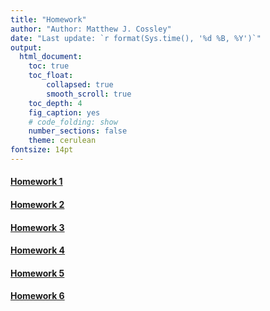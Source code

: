 ```yaml
---
title: "Homework"
author: "Author: Matthew J. Cossley"
date: "Last update: `r format(Sys.time(), '%d %B, %Y')`"
output:
  html_document:
    toc: true
    toc_float:
        collapsed: true
        smooth_scroll: true
    toc_depth: 4
    fig_caption: yes
    # code_folding: show
    number_sections: false
    theme: cerulean
fontsize: 14pt
---
```


#### [Homework 1](homework_1-exported.html)
#### [Homework 2](homework_2-exported.html)
#### [Homework 3](homework_3-exported.html)
#### [Homework 4](homework_4-exported.html)
#### [Homework 5](homework_5-exported.html)
#### [Homework 6](homework_6-exported.html)

